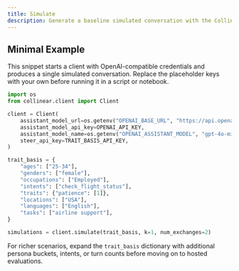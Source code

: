 ```yaml
---
title: Simulate
description: Generate a baseline simulated conversation with the Collinear SDK.
---
```


## Minimal Example

This snippet starts a client with OpenAI-compatible credentials and produces a single simulated conversation. Replace the placeholder keys with your own before running it in a script or notebook.

```python
import os
from collinear.client import Client

client = Client(
    assistant_model_url=os.getenv("OPENAI_BASE_URL", "https://api.openai.com/v1"),
    assistant_model_api_key=OPENAI_API_KEY,
    assistant_model_name=os.getenv("OPENAI_ASSISTANT_MODEL", "gpt-4o-mini"),
    steer_api_key=TRAIT_BASIS_API_KEY,
)

trait_basis = {
    "ages": ["25-34"],
    "genders": ["female"],
    "occupations": ["Employed"],
    "intents": ["check_flight_status"],
    "traits": {"patience": [1]},
    "locations": ["USA"],
    "languages": ["English"],
    "tasks": ["airline support"],
}

simulations = client.simulate(trait_basis, k=1, num_exchanges=2)
```

For richer scenarios, expand the `trait_basis` dictionary with additional persona buckets, intents, or turn counts before moving on to hosted evaluations.
